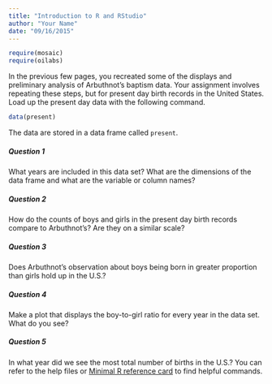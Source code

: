 ```yaml
---
title: "Introduction to R and RStudio"
author: "Your Name"
date: "09/16/2015"
---
```


```r
require(mosaic)
require(oilabs)
```

In the previous few pages, you recreated some of the displays and preliminary analysis of Arbuthnot's baptism data. Your assignment involves repeating these steps, but for present day birth records in the United States. Load up the present day data with the following command.

```r
data(present)
```

The data are stored in a data frame called `present`.

##### Question 1

What years are included in this data set? What are the dimensions of the data frame and what are the variable or column names?

##### Question 2

How do the counts of boys and girls in the present day birth records compare to Arbuthnot's? Are they on a similar scale?

##### Question 3

Does Arbuthnot's observation about boys being born in greater proportion than girls hold up in the U.S.?

##### Question 4

Make a plot that displays the boy-to-girl ratio for every year in the data set. What do you see?

##### Question 5

In what year did we see the most total number of births in the U.S.? You can refer to the help files or [Minimal R reference card](http://cran.r-project.org/web/packages/mosaic/vignettes/MinimalR.pdf) to find helpful commands.


